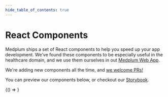 ```yaml
---
hide_table_of_contents: true
---
```


# React Components

Medplum ships a set of React components to help you speed up your app development. We've found these components to be especially useful in the healthcare domain, and we use them ourselves in out [Medplum Web App](/tutorials/app).

We're adding new components all the time, and [we welcome PRs!](/contributing)

You can preview our components below, or checkout our [Storybook](pathname:///storybook/index.html).


<BrowserOnly>{() => <StorybookFrame />}</BrowserOnly>
